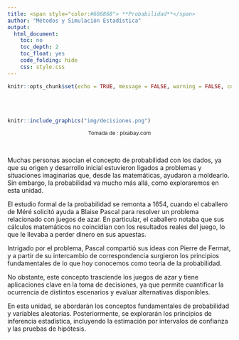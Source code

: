 ```yaml
---
title: <span style="color:#686868"> **Probabilidad**</span> 
author: "Métodos y Simulación Estadística"
output:
  html_document:
    toc: no
    toc_depth: 2
    toc_float: yes
    code_folding: hide
    css: style.css
---
```


```r
knitr::opts_chunk$set(echo = TRUE, message = FALSE, warning = FALSE, comment = NA)
```

</br></br>


```r
knitr::include_graphics("img/decisiones.png")
```
<center>
<sub>
Tomada de : pixabay.com
</sub>
</center>

</br>

Muchas personas asocian el concepto de probabilidad con los dados, ya que su origen y desarrollo inicial estuvieron ligados a problemas y situaciones imaginarias que, desde las matemáticas, ayudaron a moldearlo. Sin embargo, la probabilidad va mucho más allá, como exploraremos en esta unidad.

El estudio formal de la probabilidad se remonta a 1654, cuando el caballero de Méré solicitó ayuda a Blaise Pascal para resolver un problema relacionado con juegos de azar. En particular, el caballero notaba que sus cálculos matemáticos no coincidían con los resultados reales del juego, lo que le llevaba a perder dinero en sus apuestas.

Intrigado por el problema, Pascal compartió sus ideas con Pierre de Fermat, y a partir de su intercambio de correspondencia surgieron los principios fundamentales de lo que hoy conocemos como teoría de la probabilidad.

No obstante, este concepto trasciende los juegos de azar y tiene aplicaciones clave en la toma de decisiones, ya que permite cuantificar la ocurrencia de distintos escenarios y evaluar alternativas disponibles.

En esta unidad, se abordarán los conceptos fundamentales de probabilidad y variables aleatorias. Posteriormente, se explorarán los principios de inferencia estadística, incluyendo la estimación por intervalos de confianza y las pruebas de hipótesis.